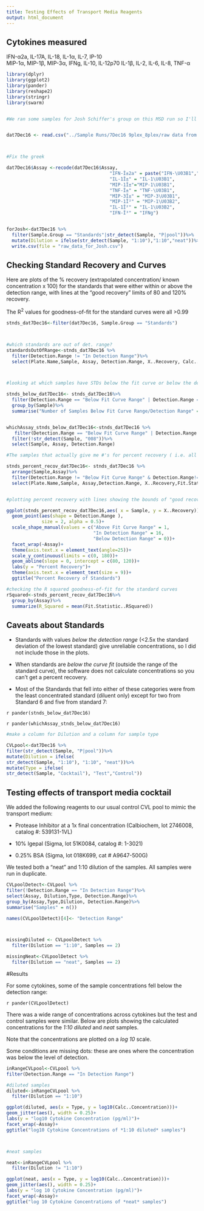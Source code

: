 ```yaml
---
title: Testing Effects of Transport Media Reagents
output: html_document
---
```

## Cytokines measured

IFN-α2a, IL-17A, IL-18, IL-1α, IL-7, IP-10   
MIP-1α, MIP-1β, MIP-3α, IFNg, IL-10, IL-12p70
IL-1β, IL-2, IL-6, IL-8, TNF-α   

```r


library(dplyr)
library(ggplot2)
library(pander)
library(reshape2)
library(stringr)
library(swarm)


#We ran some samples for Josh Schiffer's group on this MSD run so I'll analyze first.


dat7Dec16 <- read.csv("../Sample Runs/7Dec16 9plex_8plex/raw data from DiscoveryWorkbench/7Dec16 8plex_9plex.csv", skip = 1)



#Fix the greek

dat7Dec16$Assay <-recode(dat7Dec16$Assay,
                                      "IFN-Î±2a" = paste("IFN-\U03B1","2a", sep = ""),
                                      "IL-1Î±" = "IL-1\U03B1",
                                      "MIP-1Î±"="MIP-1\U03B1",
                                      "TNF-Î±" = "TNF-\U03B1",
                                      "MIP-3Î±" = "MIP-3\U03B1",
                                      "MIP-1Î²" = "MIP-1\U03B2",
                                      "IL-1Î²" = "IL-1\U03B2",
                                      "IFN-Î³" = "IFNg")


forJosh<-dat7Dec16 %>%
  filter(Sample.Group == "Standards"|str_detect(Sample, "P|pool"))%>%
  mutate(Dilution = ifelse(str_detect(Sample, "1:10"),"1:10","neat"))%>%
  write.csv(file = "raw_data_for_Josh.csv")

```

## Checking Standard Recovery and Curves


Here are plots of the % recovery (extrapolated concentration/ known concentration x 100) for the standards that were either within or above the detection range, with lines at the "good recovery" limits of 80 and 120% recovery.

The R^2^ values for goodness-of-fit for the standard curves were all >0.99

```r


stnds_dat7Dec16<-filter(dat7Dec16, Sample.Group == "Standards")



#which standards are out of det. range?
standardsOutOfRange<-stnds_dat7Dec16 %>%
  filter(Detection.Range != "In Detection Range")%>%
  select(Plate.Name,Sample, Assay, Detection.Range, X..Recovery, Calc..Concentration)



#looking at which samples have STDs below the fit curve or below the detection range (i.e. you can't get numbers for % recovery) 

stnds_below_dat7Dec16<- stnds_dat7Dec16%>%
  filter(Detection.Range == "Below Fit Curve Range" | Detection.Range == "Below Detection Range") %>%
  group_by(Sample)%>%
  summarise("Number of Samples Below Fit Curve Range/Detection Range" = n())


whichAssay_stnds_below_dat7Dec16<-stnds_dat7Dec16 %>%
   filter(Detection.Range == "Below Fit Curve Range" | Detection.Range == "Below Detection Range") %>%
  filter(!str_detect(Sample, "008"))%>%
  select(Sample, Assay, Detection.Range)
```


```r
#The samples that actually give me #'s for percent recovery ( i.e. all but the "below fit curve range" and "below detection range" ones)

stnds_percent_recov_dat7Dec16<- stnds_dat7Dec16 %>% 
  arrange(Sample,Assay)%>%
  filter(Detection.Range != "Below Fit Curve Range" & Detection.Range!= "Below Detection Range")%>%
  select(Plate.Name,Sample, Assay,Detection.Range, X..Recovery,Fit.Statistic..RSquared, Concentration, Calc..Concentration)


#plotting percent recovery with lines showing the bounds of "good recovery" (btwn 80 and 120%)

ggplot(stnds_percent_recov_dat7Dec16,aes( x = Sample, y = X..Recovery)) +
  geom_point(aes(shape = Detection.Range ),
             size = 2, alpha = 0.5)+
  scale_shape_manual(values = c("Above Fit Curve Range" = 1, 
                                "In Detection Range" = 16, 
                                "Below Detection Range" = 0))+
  facet_wrap(~Assay)+
  theme(axis.text.x = element_text(angle=25))+
  scale_y_continuous(limits = c(0, 180))+
  geom_abline(slope = 0, intercept = c(80, 120))+
  labs(y = "Percent Recovery")+
  theme(axis.text.x = element_text(size = 9))+
  ggtitle("Percent Recovery of Standards")
```



```r

#checking the R squared goodness-of-fit for the standard curves
rSquared<-stnds_percent_recov_dat7Dec16%>%
  group_by(Assay)%>%
  summarize(R_Squared = mean(Fit.Statistic..RSquared))
```

## Caveats about Standards

* Standards with values *below the detection range* (<2.5x the standard deviation of the lowest standard) give unreliable concentrations, so I did not include those in the plots.

* When standards are *below the curve fit* (outside the range of the standard curve), the software does not calculate concentrations so you can't get a percent recovery.

* Most of the Standards that fell into either of these categories were from the least concentrated standard (diluent only) except for two from Standard 6 and five from standard 7:

`r pander(stnds_below_dat7Dec16)`

`r pander(whichAssay_stnds_below_dat7Dec16)`

```r

#make a column for Dilution and a column for sample type

CVLpool<-dat7Dec16 %>%
filter(str_detect(Sample, "P|pool"))%>%
mutate(Dilution = ifelse(
str_detect(Sample, "1:10"), "1:10", "neat"))%>%
mutate(Type = ifelse(
str_detect(Sample, "Cocktail"), "Test","Control"))
```


## Testing effects of transport media cocktail

We added the following reagents to our usual control CVL pool to mimic the transport medium:

* Protease Inhibitor at a 1x final concentration (Calbiochem, lot 2746008, catalog #: 539131-1VL)

* 10% Igepal (Sigma, lot 51K0084, catalog #: 1-3021)

* 0.25% BSA (Sigma, lot 018K699, cat # A9647-500G)

We tested both a "neat" and 1:10 dilution of the samples. All samples were run in duplicate.

```r

CVLpoolDetect<-CVLpool %>%
filter(!Detection.Range == "In Detection Range")%>%
select(Assay, Dilution,Type, Detection.Range)%>%
group_by(Assay,Type,Dilution, Detection.Range)%>%
summarise("Samples" = n())

names(CVLpoolDetect)[4]<- "Detection Range"



missingDiluted <- CVLpoolDetect %>%
  filter(Dilution == "1:10", Samples == 2)

missingNeat<-CVLpoolDetect %>%
  filter(Dilution == "neat", Samples == 2)

```
  
#Results

For some cytokines, some of the sample concentrations fell below the detection range:

`r pander(CVLpoolDetect)`


There was a wide range of concentrations across cytokines but the test and control samples were similar. Below are plots showing the calculated concentrations for the *1:10 diluted* and *neat* samples. 

Note that the concentrations are plotted on a *log 10* scale.

Some conditions are missing dots: these are ones where the concentration was below the level of detection.



```r


inRangeCVLpool<-CVLpool %>%
filter(Detection.Range == "In Detection Range")

#diluted samples
diluted<-inRangeCVLpool %>%
  filter(Dilution == "1:10")

ggplot(diluted, aes(x = Type, y = log10(Calc..Concentration)))+
geom_jitter(aes(), width = 0.25)+
labs(y = "log10 Cytokine Concentration (pg/ml)")+
facet_wrap(~Assay)+
ggtitle("log10 Cytokine Concentrations of *1:10 diluted* samples")



#neat samples 

neat<-inRangeCVLpool %>%
  filter(Dilution != "1:10")

ggplot(neat, aes(x = Type, y = log10(Calc..Concentration)))+
geom_jitter(aes(), width = 0.25)+
labs(y = "log 10 Cytokine Concentration (pg/ml)")+
facet_wrap(~Assay)+
ggtitle("log 10 Cytokine Concentrations of *neat* samples")
```


  